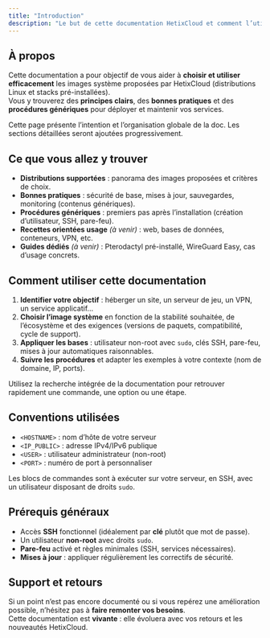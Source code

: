 ```yaml
---
title: "Introduction"
description: "Le but de cette documentation HetixCloud et comment l’utiliser efficacement"
---
```


## À propos

Cette documentation a pour objectif de vous aider à **choisir et utiliser efficacement** les images système proposées par HetixCloud (distributions Linux et stacks pré-installées).  
Vous y trouverez des **principes clairs**, des **bonnes pratiques** et des **procédures génériques** pour déployer et maintenir vos services.

<Note>
Cette page présente l’intention et l’organisation globale de la doc. Les sections détaillées seront ajoutées progressivement.
</Note>

## Ce que vous allez y trouver

- **Distributions supportées** : panorama des images proposées et critères de choix.
- **Bonnes pratiques** : sécurité de base, mises à jour, sauvegardes, monitoring (contenus génériques).
- **Procédures génériques** : premiers pas après l’installation (création d’utilisateur, SSH, pare-feu).
- **Recettes orientées usage** *(à venir)* : web, bases de données, conteneurs, VPN, etc.
- **Guides dédiés** *(à venir)* : Pterodactyl pré-installé, WireGuard Easy, cas d’usage concrets.

## Comment utiliser cette documentation

1. **Identifier votre objectif** : héberger un site, un serveur de jeu, un VPN, un service applicatif…
2. **Choisir l’image système** en fonction de la stabilité souhaitée, de l’écosystème et des exigences (versions de paquets, compatibilité, cycle de support).
3. **Appliquer les bases** : utilisateur non-root avec `sudo`, clés SSH, pare-feu, mises à jour automatiques raisonnables.
4. **Suivre les procédures** et adapter les exemples à votre contexte (nom de domaine, IP, ports).

<Tip>
Utilisez la recherche intégrée de la documentation pour retrouver rapidement une commande, une option ou une étape.
</Tip>

## Conventions utilisées

- `<HOSTNAME>` : nom d’hôte de votre serveur  
- `<IP_PUBLIC>` : adresse IPv4/IPv6 publique  
- `<USER>` : utilisateur administrateur (non-root)  
- `<PORT>` : numéro de port à personnaliser

Les blocs de commandes sont à exécuter sur votre serveur, en SSH, avec un utilisateur disposant de droits `sudo`.

## Prérequis généraux

- Accès **SSH** fonctionnel (idéalement par **clé** plutôt que mot de passe).  
- Un utilisateur **non-root** avec droits `sudo`.  
- **Pare-feu** activé et règles minimales (SSH, services nécessaires).  
- **Mises à jour** : appliquer régulièrement les correctifs de sécurité.

## Support et retours

Si un point n’est pas encore documenté ou si vous repérez une amélioration possible, n’hésitez pas à **faire remonter vos besoins**.  
Cette documentation est **vivante** : elle évoluera avec vos retours et les nouveautés HetixCloud.
